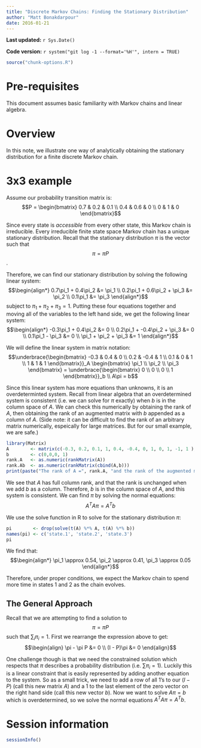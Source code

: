 ```yaml
---
title: "Discrete Markov Chains: Finding the Stationary Distribution"
author: "Matt Bonakdarpour"
date: 2016-01-21
---
```


**Last updated:** `r Sys.Date()`

**Code version:** `r system("git log -1 --format='%H'", intern = TRUE)`

```r
source("chunk-options.R")
```

# Pre-requisites

This document assumes basic familiarity with Markov chains and linear algebra.

# Overview

In this note, we illustrate one way of analytically obtaining the stationary distribution for a finite discrete Markov chain. 

# 3x3 example

Assume our probability transition matrix is:
$$P = \begin{bmatrix}
    0.7 & 0.2 & 0.1 \\
    0.4 & 0.6 & 0 \\
    0   & 1   & 0 
\end{bmatrix}$$

Since every state is *accessible* from every other state, this Markov chain is irreducible. Every irreducible finite state space Markov chain has a unique stationary distribution. Recall that the stationary distribution $\pi$ is the vector such that 
$$\pi = \pi P$$. 

Therefore, we can find our stationary distribution by solving the following linear system:
$$\begin{align*}
0.7\pi_1 + 0.4\pi_2  &= \pi_1 \\
0.2\pi_1 + 0.6\pi_2 + \pi_3 &= \pi_2 \\
0.1\pi_1 &= \pi_3
\end{align*}$$
subject to $\pi_1 + \pi_2 + \pi_3 = 1$. Putting these four equations together and moving all of the variables to the left hand side, we get the following linear system:
$$\begin{align*}
-0.3\pi_1 + 0.4\pi_2  &= 0 \\
0.2\pi_1 + -0.4\pi_2 + \pi_3 &= 0 \\
0.1\pi_1 - \pi_3 &= 0 \\
\pi_1 + \pi_2 + \pi_3 &= 1
\end{align*}$$

We will define the linear system in matrix notation:
$$\underbrace{\begin{bmatrix}
    -0.3 &  0.4 & 0  \\
     0.2 & -0.4 & 1  \\
     0.1 &    0 & 1  \\
     1   &  1   & 1 
\end{bmatrix}}_A \begin{bmatrix}
\pi_1 \\
\pi_2 \\
\pi_3 
\end{bmatrix} = \underbrace{\begin{bmatrix}
0 \\
0 \\ 
0 \\
1
\end{bmatrix}}_b \\
A\pi = b$$

Since this linear system has more equations than unknowns, it is an overdeterminted system. Recall from linear algebra that an overdetermined system is consistent (i.e. we can solve for $\pi$ exactly) when $b$ is in the column space of $A$. We can check this numerically by obtaining the rank of $A$, then obtaining the rank of an augmented matrix with $b$ appended as a column of $A$. (Side note: it can be difficult to find the rank of an arbitrary matrix numerically, espeically for large matrices. But for our small example, we are safe.)

```r
library(Matrix)
A        <- matrix(c(-0.3, 0.2, 0.1, 1, 0.4, -0.4, 0, 1, 0, 1, -1, 1 ), ncol=3,nrow=4)
b        <- c(0,0,0, 1)
rank.A   <- as.numeric(rankMatrix(A))
rank.Ab  <- as.numeric(rankMatrix(cbind(A,b)))
print(paste("The rank of A =", rank.A, "and the rank of the augmented matrix =", rank.Ab))
```
We see that $A$ has full column rank, and that the rank is unchanged when we add $b$ as a column. Therefore, $b$ is in the column space of $A$, and this system is consistent. We can find $\pi$ by solving the normal equations:
$$A^TA\pi = A^Tb$$

We use the solve function in R to solve for the stationary distribution $\pi$:
```r
pi        <- drop(solve(t(A) %*% A, t(A) %*% b))
names(pi) <- c('state.1', 'state.2', 'state.3')
pi 
```

We find that:
$$\begin{align*}
\pi_1 \approx 0.54, \pi_2 \approx 0.41, \pi_3 \approx 0.05
\end{align*}$$

Therefore, under proper conditions, we expect the Markov chain to spend more time in states 1 and 2 as the chain evolves.


## The General Approach
Recall that we are attempting to find a solution to 
$$\pi = \pi P$$
such that $\sum_i \pi_i =1$. First we rearrange the expression above to get:
$$\begin{align}
\pi - \pi P &= 0 \\
(I - P)\pi &= 0
\end{align}$$

One challenge though is that we need the constrained solution which respects that $\pi$ describes a probability distribution (i.e. $\sum \pi_i = 1$).  Luckily this is a linear constraint that is easily represented by adding another equation to the system.  So as a small trick, we need to add a row of all 1's to our $(I-P)$ (call this new matrix $A$) and a 1 to the last element of the zero vector on the right hand side (call this new vector $b$). Now we want to solve $A\pi = b$ which is overdetermined, so we solve the normal equations $A^TA\pi = A^Tb$. 

# Session information

```r
sessionInfo()
```
